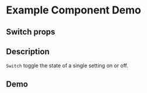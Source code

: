 
<Meta title="Example/Switch" component={Switch} />

# Example Component Demo

## Switch props
<Props of={Switch} />

## Description

`Switch` toggle the state of a single setting on or off.



## Demo

<Canvas>
  <Story name="Small">
    <Switch size="small" defaultChecked />
  </Story>
  <Story name="Large">
    <Switch size="large" defaultChecked />
  </Story>
</Canvas>
